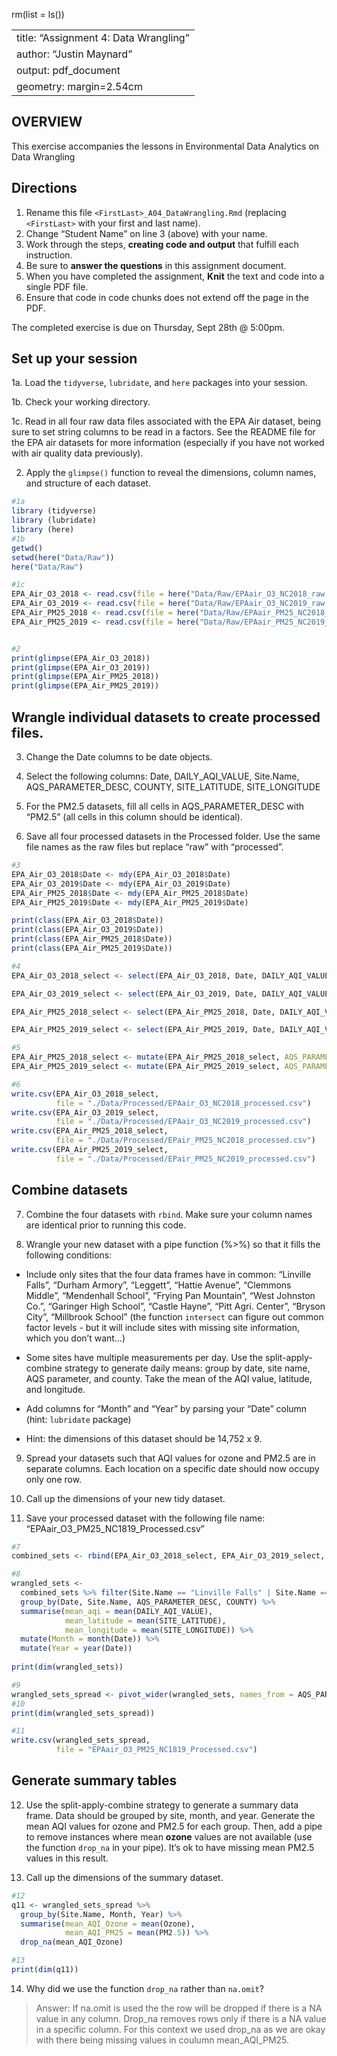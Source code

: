 rm(list = ls())

---
title: "Assignment 4: Data Wrangling"
author: "Justin Maynard"
output: pdf_document
geometry: margin=2.54cm
---

## OVERVIEW

This exercise accompanies the lessons in Environmental Data Analytics on Data Wrangling 

## Directions

1. Rename this file `<FirstLast>_A04_DataWrangling.Rmd` (replacing `<FirstLast>` with your first and last name).
2. Change "Student Name" on line 3 (above) with your name.
3. Work through the steps, **creating code and output** that fulfill each instruction.
4. Be sure to **answer the questions** in this assignment document.
5. When you have completed the assignment, **Knit** the text and code into a single PDF file.
6. Ensure that code in code chunks does not extend off the page in the PDF.

The completed exercise is due on Thursday, Sept 28th @ 5:00pm.

## Set up your session 

1a. Load the `tidyverse`,  `lubridate`, and `here` packages into your session.

1b. Check your working directory.

1c. Read in all four raw data files associated with the EPA Air dataset, being sure to set string columns to be read in a factors. See the README file for the EPA air datasets for more information (especially if you have not worked with air quality data previously). 

2. Apply the `glimpse()` function to reveal the dimensions, column names, and structure of each dataset. 

```r
#1a 
library (tidyverse)
library (lubridate)
library (here)
#1b 
getwd()
setwd(here("Data/Raw"))
here("Data/Raw")

#1c 
EPA_Air_O3_2018 <- read.csv(file = here("Data/Raw/EPAair_O3_NC2018_raw.csv"), stringsAsFactors = TRUE)
EPA_Air_O3_2019 <- read.csv(file = here("Data/Raw/EPAair_O3_NC2019_raw.csv"), stringsAsFactors = TRUE)
EPA_Air_PM25_2018 <- read.csv(file = here("Data/Raw/EPAair_PM25_NC2018_raw.csv"), stringsAsFactors = TRUE)
EPA_Air_PM25_2019 <- read.csv(file = here("Data/Raw/EPAair_PM25_NC2019_raw.csv"), stringsAsFactors = TRUE)


#2 
print(glimpse(EPA_Air_O3_2018))
print(glimpse(EPA_Air_O3_2019))
print(glimpse(EPA_Air_PM25_2018))
print(glimpse(EPA_Air_PM25_2019))


```


## Wrangle individual datasets to create processed files.

3. Change the Date columns to be date objects.

4. Select the following columns: Date, DAILY_AQI_VALUE, Site.Name, AQS_PARAMETER_DESC, COUNTY, SITE_LATITUDE, SITE_LONGITUDE

5. For the PM2.5 datasets, fill all cells in AQS_PARAMETER_DESC with "PM2.5" (all cells in this column should be identical).

6. Save all four processed datasets in the Processed folder. Use the same file names as the raw files but replace "raw" with "processed".

```r
#3
EPA_Air_O3_2018$Date <- mdy(EPA_Air_O3_2018$Date)
EPA_Air_O3_2019$Date <- mdy(EPA_Air_O3_2019$Date)
EPA_Air_PM25_2018$Date <- mdy(EPA_Air_PM25_2018$Date)
EPA_Air_PM25_2019$Date <- mdy(EPA_Air_PM25_2019$Date)

print(class(EPA_Air_O3_2018$Date))
print(class(EPA_Air_O3_2019$Date))
print(class(EPA_Air_PM25_2018$Date))
print(class(EPA_Air_PM25_2019$Date))

#4
EPA_Air_O3_2018_select <- select(EPA_Air_O3_2018, Date, DAILY_AQI_VALUE, Site.Name, AQS_PARAMETER_DESC, COUNTY, SITE_LATITUDE, SITE_LONGITUDE)

EPA_Air_O3_2019_select <- select(EPA_Air_O3_2019, Date, DAILY_AQI_VALUE, Site.Name, AQS_PARAMETER_DESC, COUNTY, SITE_LATITUDE, SITE_LONGITUDE)

EPA_Air_PM25_2018_select <- select(EPA_Air_PM25_2018, Date, DAILY_AQI_VALUE, Site.Name, AQS_PARAMETER_DESC, COUNTY, SITE_LATITUDE, SITE_LONGITUDE)

EPA_Air_PM25_2019_select <- select(EPA_Air_PM25_2019, Date, DAILY_AQI_VALUE, Site.Name, AQS_PARAMETER_DESC, COUNTY, SITE_LATITUDE, SITE_LONGITUDE)

#5
EPA_Air_PM25_2018_select <- mutate(EPA_Air_PM25_2018_select, AQS_PARAMETER_DESC = "PM2.5" )
EPA_Air_PM25_2019_select <- mutate(EPA_Air_PM25_2019_select, AQS_PARAMETER_DESC = "PM2.5" )

#6
write.csv(EPA_Air_O3_2018_select, 
          file = "./Data/Processed/EPAair_O3_NC2018_processed.csv")
write.csv(EPA_Air_O3_2019_select, 
          file = "./Data/Processed/EPAair_O3_NC2019_processed.csv")
write.csv(EPA_Air_PM25_2018_select, 
          file = "./Data/Processed/EPair_PM25_NC2018_processed.csv")
write.csv(EPA_Air_PM25_2019_select, 
          file = "./Data/Processed/EPair_PM25_NC2019_processed.csv")

```


## Combine datasets

7. Combine the four datasets with `rbind`. Make sure your column names are identical prior to running this code.

8. Wrangle your new dataset with a pipe function (%>%) so that it fills the following conditions: 

  * Include only sites that the four data frames have in common: "Linville Falls", "Durham Armory", "Leggett", "Hattie Avenue", "Clemmons Middle", "Mendenhall School", "Frying Pan Mountain", "West Johnston Co.", "Garinger High School", "Castle Hayne", "Pitt Agri. Center", "Bryson City", "Millbrook School" (the function `intersect` can figure out common factor levels - but it will include sites with missing site information, which you don't want...) 

  * Some sites have multiple measurements per day. Use the split-apply-combine strategy to generate daily means: group by date, site name, AQS parameter, and county. Take the mean of the AQI value, latitude, and longitude.
  
  * Add columns for "Month" and "Year" by parsing your "Date" column (hint: `lubridate` package)
  
  * Hint: the dimensions of this dataset should be 14,752 x 9.

9. Spread your datasets such that AQI values for ozone and PM2.5 are in separate columns. Each location on a specific date should now occupy only one row.

10. Call up the dimensions of your new tidy dataset.

11. Save your processed dataset with the following file name: "EPAair_O3_PM25_NC1819_Processed.csv"

```r
#7 
combined_sets <- rbind(EPA_Air_O3_2018_select, EPA_Air_O3_2019_select, EPA_Air_PM25_2018_select, EPA_Air_PM25_2019_select)

#8 
wrangled_sets <- 
  combined_sets %>% filter(Site.Name == "Linville Falls" | Site.Name == "Durham Armory" | Site.Name == "Leggett" | Site.Name == "Hattie Avenue" | Site.Name == "Clemmons Middle" | Site.Name == "Mendenhall School" | Site.Name == "Frying Pan Mountain" | Site.Name == "West Johnston Co." | Site.Name == "Garinger High School" | Site.Name == "Castle Hayne" | Site.Name == "Pitt Agri. Center" | Site.Name == "Bryson City" | Site.Name == "Millbrook School") %>% 
  group_by(Date, Site.Name, AQS_PARAMETER_DESC, COUNTY) %>% 
  summarise(mean_aqi = mean(DAILY_AQI_VALUE),
            mean_latitude = mean(SITE_LATITUDE),
            mean_longitude = mean(SITE_LONGITUDE)) %>% 
  mutate(Month = month(Date)) %>% 
  mutate(Year = year(Date))
  
print(dim(wrangled_sets))

#9
wrangled_sets_spread <- pivot_wider(wrangled_sets, names_from = AQS_PARAMETER_DESC, values_from = mean_aqi)
#10
print(dim(wrangled_sets_spread))

#11
write.csv(wrangled_sets_spread, 
          file = "EPAair_O3_PM25_NC1819_Processed.csv")

```


## Generate summary tables

12. Use the split-apply-combine strategy to generate a summary data frame. Data should be grouped by site, month, and year. Generate the mean AQI values for ozone and PM2.5 for each group. Then, add a pipe to remove instances where mean **ozone** values are not available (use the function `drop_na` in your pipe). It's ok to have missing mean PM2.5 values in this result. 

13. Call up the dimensions of the summary dataset.

```r
#12
q11 <- wrangled_sets_spread %>% 
  group_by(Site.Name, Month, Year) %>% 
  summarise(mean_AQI_Ozone = mean(Ozone),
            mean_AQI_PM25 = mean(PM2.5)) %>% 
  drop_na(mean_AQI_Ozone)

#13
print(dim(q11))

```

14. Why did we use the function `drop_na` rather than `na.omit`?

> Answer: If na.omit is used the the row will be dropped if there is a NA value in any column. Drop_na removes rows only if there is a NA value in a specific column. For this context we used drop_na as we are okay with there being missing values in coulumn mean_AQI_PM25.